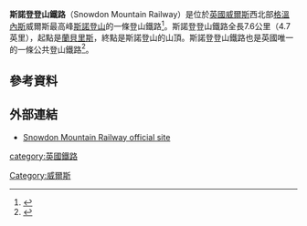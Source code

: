 {{NoteTA
|1=zh-hans:兰贝里斯; zh-hant:蘭貝里斯
}}
{{Infobox rail line
|name        = <center>Snowdon Mountain Railway<br><small>''Rheilffordd yr Wyddfa''</small></center>
|color       =
|logo        = <!-- 檔案不存在 SMR logo.jpg ，可從英文維基百科取得 -->
|logo_width  = 150px
|image       = Journey to Snowdon Summit (7478150130).jpg
|image_width = 300px
|caption     = 
|type        = [[登山鐵路|登山鐵路]]
|system      =
|status      =
|locale      = [[格溫內斯|格溫內斯]]
|start       = Llanberis
|end         = Yr Wyddfa
|stations    =
|routes      =
|daily_ridership = 
|open        = 1896
|close       =
|owner       = [[Heritage_Great_Britain_PLC|Heritage Great Britain PLC]]<ref name=plc>{{cite web|url=http://www.heritagegb.co.uk/|title=Welcome to Heritage Great Britain PLC|work=heritagegb.co.uk|accessdate=7 October 2015|archive-date=2016-09-15|archive-url=https://web.archive.org/web/20160915195723/http://www.heritagegb.co.uk/|dead-url=no}}</ref>
|operator    = [[Heritage_Great_Britain_PLC|Heritage Great Britain PLC]]
|character   =
|depot       =
|stock       =
|linelength  = {{convert|4.7|mi|km|abbr=on}}
|tracklength =
|tracks = 
|gauge       = {{RailGauge|800mm|lk=on}}
|minradius   =
|racksystem  =  Abt<ref name=hist>{{cite web|url=http://www.snowdonrailway.co.uk/history.html|title=Snowdon Mountain Railway Page not found|work=snowdonrailway.co.uk|accessdate=7 October 2015|archive-date=2009-08-13|archive-url=https://web.archive.org/web/20090813175951/http://www.snowdonrailway.co.uk/history.html|dead-url=yes}}</ref>
|electrification =
|speed       =
|elevation   =
|map         = [[File:SMR_diag.JPG|thumb]]
|map_state   = collapsed
}}
'''斯諾登登山鐵路'''（Snowdon Mountain Railway）是位於[[英國|英國]][[威爾斯|威爾斯]]西北部[[格溫內斯|格溫內斯]]威爾斯最高峰[[斯諾登山|斯諾登山]]的一條登山鐵路<ref>{{citation |url=http://www.star-attractions.co.uk/attractions/snowdon_mountain/snowdon_mountain.htm |title=Tourist Attractions in Snowdonia Wales - Visit Snowdon Mountain Railway! |deadurl=yes |archiveurl=https://archive.is/20030415135300/http://www.star-attractions.co.uk/attractions/snowdon_mountain/snowdon_mountain.htm |archivedate=2003-04-15 }}</ref>。斯諾登登山鐵路全長7.6公里（4.7英里），起點是[[蘭貝里斯|蘭貝里斯]]，終點是斯諾登山的山頂。斯諾登登山鐵路也是英國唯一的一條公共登山鐵路<ref>{{citation |url=http://www.aboutbritain.com/SnowdonMountainRailway.htm |title=Snowdon Mountain Railway on AboutBritain.com |accessdate=2016-09-09 |archive-date=2016-10-01 |archive-url=https://web.archive.org/web/20161001210643/http://www.aboutbritain.com/SnowdonMountainRailway.htm |dead-url=no }}</ref>。
==參考資料==
{{Reflist}}
==外部連結==
{{Commons category}}
*[http://www.snowdonrailway.co.uk Snowdon Mountain Railway official site] {{Wayback|url=http://www.snowdonrailway.co.uk/ |date=20160917060929 }}
[[category:英國鐵路|category:英國鐵路]]
[[Category:威爾斯|Category:威爾斯]]